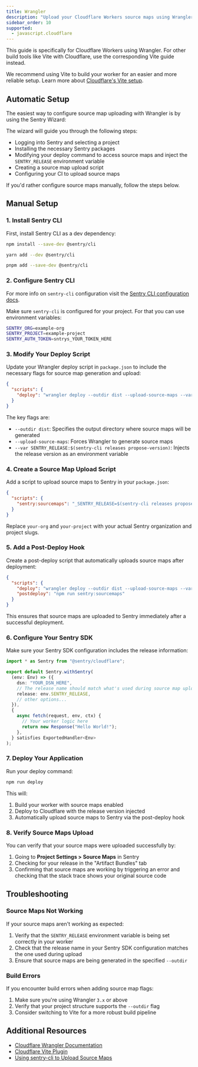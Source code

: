 ```yaml
---
title: Wrangler
description: "Upload your Cloudflare Workers source maps using Wrangler and Sentry CLI."
sidebar_order: 10
supported:
  - javascript.cloudflare
---
```



<Include name="debug-id-requirement.mdx" />

<Alert level="info">

This guide is specifically for Cloudflare Workers using Wrangler. For other build tools like Vite with Cloudflare, use the corresponding Vite guide instead.

We recommend using Vite to build your worker for an easier and more reliable setup. Learn more about [Cloudflare's Vite setup](https://developers.cloudflare.com/workers/vite-plugin/get-started/).

</Alert>

## Automatic Setup

The easiest way to configure source map uploading with Wrangler is by using the Sentry Wizard:

<Include name="sourcemaps-wizard-instructions.mdx" />

The wizard will guide you through the following steps:

- Logging into Sentry and selecting a project
- Installing the necessary Sentry packages
- Modifying your deploy command to access source maps and inject the `SENTRY_RELEASE` environment variable
- Creating a source map upload script
- Configuring your CI to upload source maps

If you'd rather configure source maps manually, follow the steps below.

## Manual Setup

### 1. Install Sentry CLI

First, install Sentry CLI as a dev dependency:

```bash {tabTitle:npm}
npm install --save-dev @sentry/cli
```

```bash {tabTitle:yarn}
yarn add --dev @sentry/cli
```

```bash {tabTitle:pnpm}
pnpm add --save-dev @sentry/cli
```

### 2. Configure Sentry CLI

For more info on `sentry-cli` configuration visit the [Sentry CLI configuration docs](/cli/configuration/).

Make sure `sentry-cli` is configured for your project. For that you can use environment variables:

```bash {filename:.env.local}
SENTRY_ORG=example-org
SENTRY_PROJECT=example-project
SENTRY_AUTH_TOKEN=sntrys_YOUR_TOKEN_HERE
```

### 3. Modify Your Deploy Script

Update your Wrangler deploy script in `package.json` to include the necessary flags for source map generation and upload:

```json {filename:package.json}
{
  "scripts": {
    "deploy": "wrangler deploy --outdir dist --upload-source-maps --var SENTRY_RELEASE:$(sentry-cli releases propose-version)"
  }
}
```

The key flags are:

- `--outdir dist`: Specifies the output directory where source maps will be generated
- `--upload-source-maps`: Forces Wrangler to generate source maps
- `--var SENTRY_RELEASE:$(sentry-cli releases propose-version)`: Injects the release version as an environment variable

### 4. Create a Source Map Upload Script

Add a script to upload source maps to Sentry in your `package.json`:

```json {filename:package.json}
{
  "scripts": {
    "sentry:sourcemaps": "_SENTRY_RELEASE=$(sentry-cli releases propose-version) && sentry-cli releases new $_SENTRY_RELEASE --org=your-org --project=your-project && sentry-cli sourcemaps upload --org=your-org --project=your-project --release=$_SENTRY_RELEASE --strip-prefix 'dist/..' dist"
  }
}
```

Replace `your-org` and `your-project` with your actual Sentry organization and project slugs.

### 5. Add a Post-Deploy Hook

Create a post-deploy script that automatically uploads source maps after deployment:

```json {filename:package.json}
{
  "scripts": {
    "deploy": "wrangler deploy --outdir dist --upload-source-maps --var SENTRY_RELEASE:$(sentry-cli releases propose-version)",
    "postdeploy": "npm run sentry:sourcemaps"
  }
}
```

This ensures that source maps are uploaded to Sentry immediately after a successful deployment.

### 6. Configure Your Sentry SDK

Make sure your Sentry SDK configuration includes the release information:

```typescript {filename:index.ts}
import * as Sentry from "@sentry/cloudflare";

export default Sentry.withSentry(
  (env: Env) => ({
    dsn: "YOUR_DSN_HERE",
    // The release name should match what's used during source map upload
    release: env.SENTRY_RELEASE,
    // other options...
  }),
  {
    async fetch(request, env, ctx) {
      // Your worker logic here
      return new Response("Hello World!");
    },
  } satisfies ExportedHandler<Env>
);
```

### 7. Deploy Your Application

Run your deploy command:

```bash
npm run deploy
```

This will:

1. Build your worker with source maps enabled
2. Deploy to Cloudflare with the release version injected
3. Automatically upload source maps to Sentry via the post-deploy hook

### 8. Verify Source Maps Upload

You can verify that your source maps were uploaded successfully by:

1. Going to **Project Settings > Source Maps** in Sentry
2. Checking for your release in the "Artifact Bundles" tab
3. Confirming that source maps are working by triggering an error and checking that the stack trace shows your original source code

## Troubleshooting

### Source Maps Not Working

If your source maps aren't working as expected:

1. Verify that the `SENTRY_RELEASE` environment variable is being set correctly in your worker
2. Check that the release name in your Sentry SDK configuration matches the one used during upload
3. Ensure that source maps are being generated in the specified `--outdir`

### Build Errors

If you encounter build errors when adding source map flags:

1. Make sure you're using Wrangler `3.x` or above
2. Verify that your project structure supports the `--outdir` flag
3. Consider switching to Vite for a more robust build pipeline

## Additional Resources

- [Cloudflare Wrangler Documentation](https://developers.cloudflare.com/workers/wrangler/)
- [Cloudflare Vite Plugin](https://developers.cloudflare.com/workers/vite-plugin/get-started/)
- [Using sentry-cli to Upload Source Maps](/cli/releases/#sentry-cli-sourcemaps)
